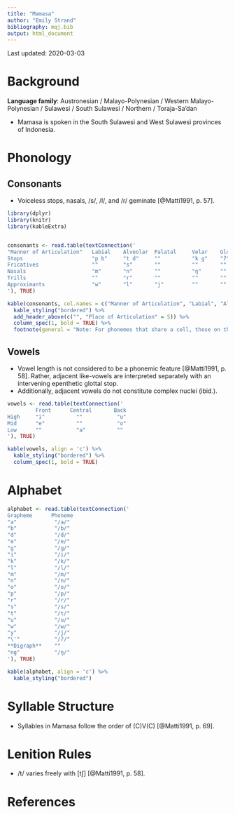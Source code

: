 ```yaml
---
title: "Mamasa"
author: "Emily Strand"
bibliography: mqj.bib
output: html_document
---
```


Last updated: 2020-03-03

# Background

**Language family**: Austronesian / Malayo-Polynesian / Western Malayo-Polynesian / Sulawesi / South Sulawesi / Northern / Toraja-Sa'dan

* Mamasa is spoken in the South Sulawesi and West Sulawesi provinces of Indonesia.

# Phonology

## Consonants

* Voiceless stops, nasals, /s/, /l/, and /r/ geminate [@Matti1991, p. 57].

```r

library(dplyr)
library(knitr)
library(kableExtra)


consonants <- read.table(textConnection('
"Manner of Articulation"   Labial    Alveolar  Palatal     Velar    Glottal
Stops                      "p b"     "t d"     ""          "k ɡ"    "ʔ"
Fricatives                 ""        "s"       ""          ""       ""
Nasals                     "m"       "n"       ""          "ŋ"      ""
Trills                     ""        "r"       ""          ""       ""
Approximants               "w"       "l"       "j"         ""       ""
'), TRUE)

kable(consonants, col.names = c("Manner of Articulation", "Labial", "Alveolar", "Palatal", "Velar", "Glottal"), align = 'c') %>%
  kable_styling("bordered") %>%
  add_header_above(c("", "Place of Articulation" = 5)) %>%
  column_spec(1, bold = TRUE) %>%
  footnote(general = "Note: For phonemes that share a cell, those on the left are voiceless and those on the right are voiced.", general_title = "")
```

## Vowels

* Vowel length is not considered to be a phonemic feature [@Matti1991, p. 58]. Rather, adjacent like-vowels are interpreted separately with an intervening epenthetic glottal stop.
* Additionally, adjacent vowels do not constitute complex nuclei (ibid.).

```r

vowels <- read.table(textConnection('
         Front      Central       Back
High     "i"          ""           "u"         
Mid      "e"          ""           "o"
Low      ""           "a"          ""
'), TRUE)

kable(vowels, align = 'c') %>%
  kable_styling("bordered") %>%
  column_spec(1, bold = TRUE)
```  

# Alphabet

```r

alphabet <- read.table(textConnection('
Grapheme      Phoneme
"a"            "/a/"
"b"            "/b/"
"d"            "/d/"
"e"            "/e/"
"g"            "/ɡ/"
"i"            "/i/"
"k"            "/k/"
"l"            "/l/"
"m"            "/m/"
"n"            "/n/"
"o"            "/o/"
"p"            "/p/"
"r"            "/r/"
"s"            "/s/"
"t"            "/t/"
"u"            "/u/"
"w"            "/w/"
"y"            "/j/"
"\'"           "/ʔ/"
**Digraph**    ""
"ng"           "/ŋ/"
'), TRUE)

kable(alphabet, align = 'c') %>%
  kable_styling("bordered")
```

# Syllable Structure

* Syllables in Mamasa follow the order of (C)V(C) [@Matti1991, p. 69].

# Lenition Rules

* /t/ varies freely with [tʃ] [@Matti1991, p. 58].

# References
